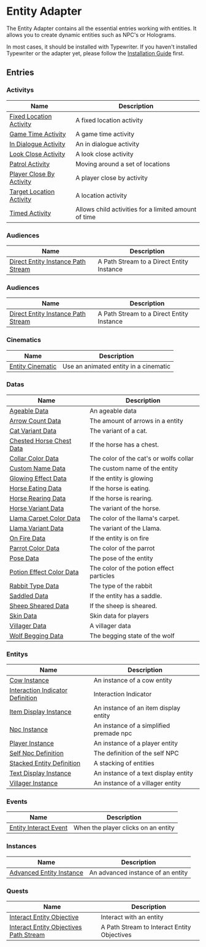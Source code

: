 # Entity Adapter

The Entity Adapter contains all the essential entries working with entities.
It allows you to create dynamic entities such as NPC's or Holograms.

In most cases, it should be installed with Typewriter.
If you haven't installed Typewriter or the adapter yet,
please follow the [Installation Guide](../../docs/02-getting-started/01-installation.mdx)
first.

## Entries

### Activitys

| Name | Description |
| ---- | ----------- |
| [Fixed Location Activity](./entries/activity/fixed_location_activity.mdx) | A fixed location activity |
| [Game Time Activity](./entries/activity/game_time_activity.mdx) | A game time activity |
| [In Dialogue Activity](./entries/activity/in_dialogue_activity.mdx) | An in dialogue activity |
| [Look Close Activity](./entries/activity/look_close_activity.mdx) | A look close activity |
| [Patrol Activity](./entries/activity/patrol_activity.mdx) | Moving around a set of locations |
| [Player Close By Activity](./entries/activity/player_close_by_activity.mdx) | A player close by activity |
| [Target Location Activity](./entries/activity/target_location_activity.mdx) | A location activity |
| [Timed Activity](./entries/activity/timed_activity.mdx) | Allows child activities for a limited amount of time |

### Audiences

| Name | Description |
| ---- | ----------- |
| [Direct Entity Instance Path Stream](./entries/audience/direct_entity_instance_path_stream.mdx) | A Path Stream to a Direct Entity Instance |

### Audiences

| Name | Description |
| ---- | ----------- |
| [Direct Entity Instance Path Stream](./entries/audience/direct_entity_instance_path_stream.mdx) | A Path Stream to a Direct Entity Instance |

### Cinematics

| Name | Description |
| ---- | ----------- |
| [Entity Cinematic](./entries/cinematic/entity_cinematic.mdx) | Use an animated entity in a cinematic |

### Datas

| Name | Description |
| ---- | ----------- |
| [Ageable Data](./entries/data/ageable_data.mdx) | An ageable data |
| [Arrow Count Data](./entries/data/arrow_count_data.mdx) | The amount of arrows in a entity |
| [Cat Variant Data](./entries/data/cat_variant_data.mdx) | The variant of a cat. |
| [Chested Horse Chest Data](./entries/data/chested_horse_chest_meta.mdx) | If the horse has a chest. |
| [Collar Color Data](./entries/data/collar_color_data.mdx) | The color of the cat's or wolfs collar |
| [Custom Name Data](./entries/data/custom_name_data.mdx) | The custom name of the entity |
| [Glowing Effect Data](./entries/data/glowing_effect_data.mdx) | If the entity is glowing |
| [Horse Eating Data](./entries/data/horse_eating_data.mdx) | If the horse is eating. |
| [Horse Rearing Data](./entries/data/horse_rearing_data.mdx) | If the horse is rearing. |
| [Horse Variant Data](./entries/data/horse_variant_dat.mdx) | The variant of the horse. |
| [Llama Carpet Color Data](./entries/data/llama_carpet_color_data.mdx) | The color of the llama's carpet. |
| [Llama Variant Data](./entries/data/llama_variant_data.mdx) | The variant of the Llama. |
| [On Fire Data](./entries/data/on_fire_data.mdx) | If the entity is on fire |
| [Parrot Color Data](./entries/data/parrot_color_data.mdx) | The color of the parrot |
| [Pose Data](./entries/data/pose_data.mdx) | The pose of the entity |
| [Potion Effect Color Data](./entries/data/potion_effect_color_data.mdx) | The color of the potion effect particles |
| [Rabbit Type Data](./entries/data/rabbit_type_data.mdx) | The type of the rabbit |
| [Saddled Data](./entries/data/saddled_data.mdx) | If the entity has a saddle. |
| [Sheep Sheared Data](./entries/data/sheep_sheared_data.mdx) | If the sheep is sheared. |
| [Skin Data](./entries/data/skin_data.mdx) | Skin data for players |
| [Villager Data](./entries/data/villager_data.mdx) | A villager data |
| [Wolf Begging Data](./entries/data/wolf_begging_data.mdx) | The begging state of the wolf |

### Entitys

| Name | Description |
| ---- | ----------- |
| [Cow Instance](./entries/entity/cow_instance.mdx) | An instance of a cow entity |
| [Interaction Indicator Definition](./entries/entity/interaction_indicator_definition.mdx) | Interaction Indicator |
| [Item Display Instance](./entries/entity/item_display_instance.mdx) | An instance of an item display entity |
| [Npc Instance](./entries/entity/npc_instance.mdx) | An instance of a simplified premade npc |
| [Player Instance](./entries/entity/player_instance.mdx) | An instance of a player entity |
| [Self Npc Definition](./entries/entity/self_npc_definition.mdx) | The definition of the self NPC |
| [Stacked Entity Definition](./entries/entity/stacked_entity_definition.mdx) | A stacking of entities |
| [Text Display Instance](./entries/entity/text_display_instance.mdx) | An instance of a text display entity |
| [Villager Instance](./entries/entity/villager_instance.mdx) | An instance of a villager entity |

### Events

| Name | Description |
| ---- | ----------- |
| [Entity Interact Event](./entries/event/entity_interact_event.mdx) | When the player clicks on an entity |

### Instances

| Name | Description |
| ---- | ----------- |
| [Advanced Entity Instance](./entries/instance/advanced_entity_instance.mdx) | An advanced instance of an entity |

### Quests

| Name | Description |
| ---- | ----------- |
| [Interact Entity Objective](./entries/quest/interact_entity_objective.mdx) | Interact with an entity |
| [Interact Entity Objectives Path Stream](./entries/quest/interact_entity_objectives_path_stream.mdx) | A Path Stream to Interact Entity Objectives |

